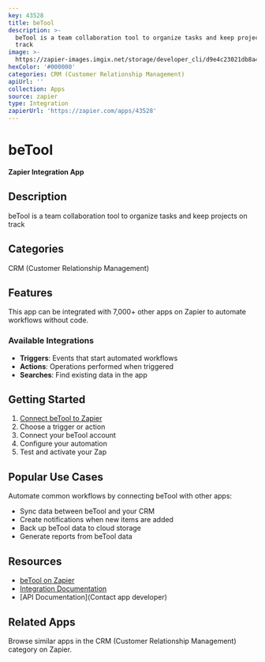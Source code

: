 ```yaml
---
key: 43528
title: beTool
description: >-
  beTool is a team collaboration tool to organize tasks and keep projects on
  track
image: >-
  https://zapier-images.imgix.net/storage/developer_cli/d9e4c23021db8a4ff76e853ead8d507b.png?auto=format%2Ccompress&ixlib=python-3.0.0&q=50
hexColor: '#000000'
categories: CRM (Customer Relationship Management)
apiUrl: ''
collection: Apps
source: zapier
type: Integration
zapierUrl: 'https://zapier.com/apps/43528'
---
```

# beTool

**Zapier Integration App**

## Description

beTool is a team collaboration tool to organize tasks and keep projects on track

## Categories

CRM (Customer Relationship Management)

## Features

This app can be integrated with 7,000+ other apps on Zapier to automate workflows without code.

### Available Integrations

- **Triggers**: Events that start automated workflows
- **Actions**: Operations performed when triggered
- **Searches**: Find existing data in the app

## Getting Started

1. [Connect beTool to Zapier](https://zapier.com/apps/43528)
2. Choose a trigger or action
3. Connect your beTool account
4. Configure your automation
5. Test and activate your Zap

## Popular Use Cases

Automate common workflows by connecting beTool with other apps:

- Sync data between beTool and your CRM
- Create notifications when new items are added
- Back up beTool data to cloud storage
- Generate reports from beTool data

## Resources

- [beTool on Zapier](https://zapier.com/apps/43528)
- [Integration Documentation](https://zapier.com/apps/43528/integrations)
- [API Documentation](Contact app developer)

## Related Apps

Browse similar apps in the CRM (Customer Relationship Management) category on Zapier.

